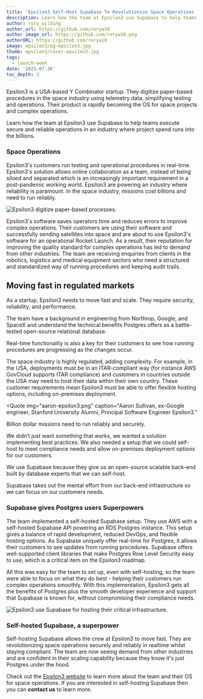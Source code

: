 ```yaml
---
title: 'Epsilon3 Self-Host Supabase To Revolutionize Space Operations '
description: Learn how the team at Epsilon3 use Supabase to help teams execute secure and reliable operations in an industry that project spend runs into the billions.
author: rory_wilding
author_url: https://github.com/roryw10
author_image_url: https://github.com/roryw10.png
authorURL: https://github.com/roryw10
image: epsilon3/og-epsilon3.jpg
thumb: epsilon3/cover-epsilon3.jpg
tags:
  - launch-week
date: '2021-07-26'
toc_depth: 2
---
```


Epsilon3 is a USA-based Y Combinator startup. They digitize paper-based procedures in the space industry using telemetry data, 
simplifying testing and operations. Their product is rapidly becoming the OS for space projects and complex operations.

Learn how the team at Epsilon3 use Supabase to help teams execute secure and reliable operations in an industry where project 
spend runs into the billions.

### Space Operations

Epsilon3's customers run testing and operational procedures in real-time. Epsilon3's solution allows online collaboration as a team, 
instead of being siloed and separated which is an increasingly important requirement in a post-pandemic working world. 
Epsilon3 are powering an industry where reliability is paramount. In the space industry, missions cost billions and need to run reliably.

![Epsilon3 digitize paper-based processes.](/new/images/blog/epsilon3/epsilon3-product.gif)

Epsilon3's software saves operators time and reduces errors to improve complex operations. Their customers are using their software and 
successfully sending satellites into space and are about to use Epsilon3's software for an operational Rocket Launch. As a result, their 
reputation for improving the quality standard for complex operations has led to demand from other industries. The team are receiving 
enquiries from clients in the robotics, logistics and medical equipment sectors who need a structured and standardized way of running 
procedures and keeping audit trails.

## Moving fast in regulated markets

As a startup, Epsilon3 needs to move fast and scale. They require security, reliability, and performance.

The team have a background in engineering from Northrop, Google, and SpaceX and understand the technical benefits Postgres offers as a 
battle-tested open-source relational database.

Real-time functionality is also a key for their customers to see how running procedures are progressing as the changes occur.

The space industry is highly regulated, adding complexity. For example, in the USA, deployments must be in an ITAR-compliant way 
(for instance AWS GovCloud supports ITAR compliance) and customers in countries outside the USA may need to host their data within their own 
country. These customer requirements mean Epsilon3 must be able to offer flexible hosting options, including on-premises deployment.

<Quote
  img="aaron-epsilon3.png"
  caption="Aaron Sullivan, ex-Google engineer, Stanford University Alumni, Principal Software Engineer Epsilon3."
>
  <p>Billion dollar missions need to run reliably and securely.</p>
  <p>
    We didn’t just want something that works, we wanted a solution implementing best practices. We
    also needed a setup that we could self-host to meet compliance needs and allow on-premises
    deployment options for our customers.
  </p>
  <p>
    We use Supabase because they give us an open-source scalable back-end built by database experts
    that we can self-host.
  </p>
  <p>
    Supabase takes out the mental effort from our back-end infrastructure so we can focus on our
    customers needs.
  </p>
</Quote>

### Supabase gives Postgres users Superpowers

The team implemented a self-hosted Supabase setup. They use AWS with a self-hosted Supabase API powering an RDS Postgres instance. 
This setup gives a balance of rapid development, reduced DevOps, and flexible hosting options. As Supabase uniquely offer real-time for 
Postgres, it allows their customers to see updates from running procedures. Supabase offers well-supported client libraries that make 
Postgres Row Level Security easy to use, which is a critical item on the Epsilon3 roadmap. 

All this was easy for the team to set up, even with self-hosting, so the team were able to focus on what they do best - helping their customers 
run complex operations smoothly. With this implementation, Epsilon3 gets all the benefits of Postgres plus the smooth developer experience and 
support that Supabase is known for, without compromising their compliance needs.

![Epsilon3 use Supabase for hosting their critical infrastructure.](/new/images/blog/epsilon3/supabase-epsilon3-architecture.png)

### Self-hosted Supabase, a superpower

Self-hosting Supabase allows the crew at Epsilon3 to move fast. They are revolutionizing space operations securely and reliably in realtime whilst 
staying compliant. The team are now seeing demand from other industries and are confident in their scaling capability because they know it's 
just Postgres under the hood. 

Check out the [Epsilon3 website](https://www.epsilon3.io/) to learn more about the team and their OS for space operations. If you are interested 
in self-hosting Supabase then you can **contact us** to learn more.

